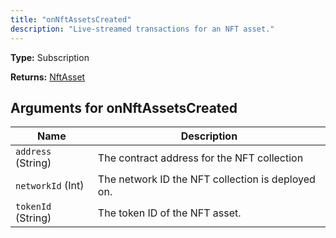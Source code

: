 ```yaml
---
title: "onNftAssetsCreated"
description: "Live-streamed transactions for an NFT asset."
---
```


**Type:** Subscription

**Returns:** [NftAsset](/api-reference/types/nftasset)

## Arguments for onNftAssetsCreated

| Name | Description |
|------|-------------|
| `address` (String) | The contract address for the NFT collection |
| `networkId` (Int) | The network ID the NFT collection is deployed on. |
| `tokenId` (String) | The token ID of the NFT asset. |

